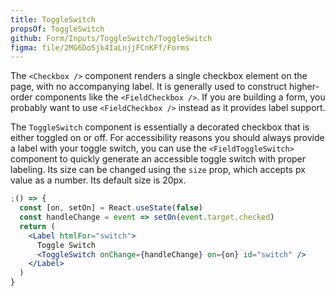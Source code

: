 ```yaml
---
title: ToggleSwitch
propsOf: ToggleSwitch
github: Form/Inputs/ToggleSwitch/ToggleSwitch
figma: file/2MG6DoSjk4IaLnjjFCnKFf/Forms
---
```


The `<Checkbox />` component renders a single checkbox element on the page, with no accompanying label. It is generally used to construct higher-order components like the `<FieldCheckbox />`. If you are building a form, you probably want to use `<FieldCheckbox />` instead as it provides label support.

The `ToggleSwitch` component is essentially a decorated checkbox that is either toggled on or off. For accessibility reasons you should always provide a label with your toggle switch, you can use the `<FieldToggleSwitch>` component to quickly generate an accessible toggle switch with proper labeling. Its size can be changed using the `size` prop, which accepts px value as a number. Its default size is 20px.

```jsx
;() => {
  const [on, setOn] = React.useState(false)
  const handleChange = event => setOn(event.target.checked)
  return (
    <Label htmlFor="switch">
      Toggle Switch
      <ToggleSwitch onChange={handleChange} on={on} id="switch" />
    </Label>
  )
}
```

